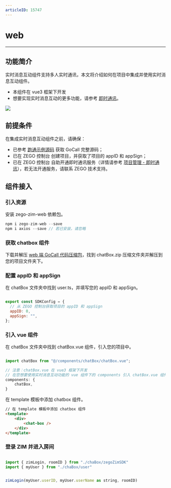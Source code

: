 ```yaml
---
articleID: 15747
---
```


# web

---


## 功能简介

实时消息互动组件支持多人实时通讯，本文将介绍如何在项目中集成并使用实时消息互动组件。

<Note title="提示">


- 本组件在 vue3 框架下开发
- 想要实现实时消息互动的更多功能，请参考 [即时通讯](https://doc-zh.zego.im/article/12807)。
</Note>

<Frame width="512" height="auto" caption=""><img src="https://doc-media.zego.im/sdk-doc/Pics/GoCall/call/GoCall_Chat_web.png" /></Frame>

## 前提条件

在集成实时消息互动组件之前，请确保：

- 已参考 [跑通示例源码](/video-call/run-example-code/web) 获取 GoCall 完整源码；
- 已在 ZEGO 控制台 创建项目，并获取了项目的 appID 和 appSign；
- 已在 ZEGO 控制台 自助开通即时通讯服务（详情请参考 [项目管理 - 即时通讯](/console/service-configuration/im/activate-service)），若无法开通服务，请联系 ZEGO 技术支持。

## 组件接入

### 引入资源

安装 zego-zim-web 依赖包。

```javascript
npm i zego-zim-web --save
npm i axios --save // 若已安装，请忽略
```

### 获取 chatbox 组件

下载并解压 [web 端 GoCall 代码压缩包](https://codestore.zego.im/project/14)，找到 chatBox.zip 压缩文件夹并解压到您的项目文件夹下。


### 配置 appID 和 appSign

在 chatBox 文件夹中找到 user.ts，并填写您的 appID 和 appSign。

```javascript

export const SDKConfig = {
  // 从 ZEGO 控制台获取项目的 appID 和 appSign
  appID: 0,
  appSign: "",
};

```

### 引入 vue 组件

在 chatBox 文件夹中找到 chatBox.vue 组件，引入您的项目中。

```javascript

import chatBox from "@/components/chatBox/chatBox.vue";

// 注意：chatBox.vue 在 vue3 框架下开发
// 在您想要使用实时消息互动功能的 vue 组件下的 components 引入 chatBox.vue 组件
components: {
    chatBox,
}
```

在 template 模板中添加 chatbox 组件。

```html
// 在 template 模板中添加 chatbox 组件
<template>
    <div>
        <chat-box />
    </div>
</template>
```

### 登录 ZIM 并进入房间

```javascript

import { zimLogin, roomID } from "./chaBox/zegoZimSDK"
import { myUser } from "./chaBox/user"


zimLogin(myUser.userID, myUser.userName as string, roomID)

```

